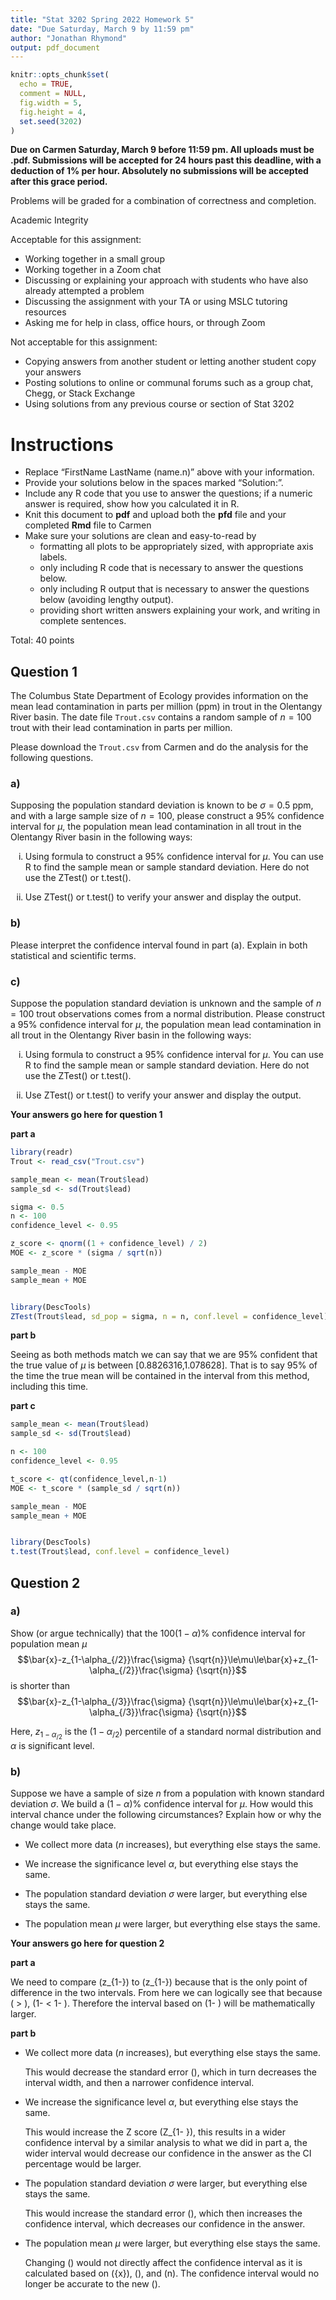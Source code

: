 ```yaml
---
title: "Stat 3202 Spring 2022 Homework 5"
date: "Due Saturday, March 9 by 11:59 pm"
author: "Jonathan Rhymond"
output: pdf_document
---
```


```r
knitr::opts_chunk$set(
  echo = TRUE,
  comment = NULL,
  fig.width = 5,
  fig.height = 4,
  set.seed(3202)
)
```

\large
**Due on Carmen Saturday, March 9 before 11:59 pm. All uploads must be .pdf. Submissions will
be accepted for 24 hours past this deadline, with a deduction of 1\% per hour. Absolutely no
submissions will be accepted after this grace period.**

Problems will be graded for a combination of correctness and completion.


Academic Integrity

Acceptable for this assignment:

- Working together in a small group
- Working together in a Zoom chat
- Discussing or explaining your approach with students who have also already attempted a problem
- Discussing the assignment with your TA or using MSLC tutoring resources
- Asking me for help in class, office hours, or through Zoom

Not acceptable for this assignment:

- Copying answers from another student or letting another student copy your answers
- Posting solutions to online or communal forums such as a group chat, Chegg, or Stack Exchange
- Using solutions from any previous course or section of Stat 3202


# Instructions
- Replace "FirstName LastName (name.n)" above with your information.
- Provide your solutions below in the spaces marked "Solution:".
- Include any R code that you use to answer the questions; if a numeric answer is required, show how you calculated it in R.
- Knit this document to **pdf** and upload both the **pfd** file and your completed **Rmd** file to Carmen
- Make sure your solutions are clean and easy-to-read by
    - formatting all plots to be appropriately sized, with appropriate axis labels.
    - only including R code that is necessary to answer the questions below.
    - only including R output that is necessary to answer the questions below (avoiding lengthy output).
    - providing short written answers explaining your work, and writing in complete sentences.
    
Total: 40 points

\newpage

## **Question 1**

The Columbus State Department of Ecology provides information on the mean lead contamination in parts per million (ppm) in trout in the Olentangy River basin. The date file `Trout.csv` contains a random sample of $n=100$ trout with their lead contamination in parts per million.  

Please download the `Trout.csv` from Carmen and do the analysis for the following questions. 

### a)

Supposing the population standard deviation is known to be $\sigma=0.5$ ppm, and with a large sample size of $n=100$, please construct a $95\%$ confidence interval for $\mu$, the population mean lead contamination in all trout in the Olentangy River basin in the following ways:

(i) Using formula to construct a $95\%$ confidence interval for $\mu$. You can use R to find the sample mean or sample standard deviation. Here do not use the ZTest() or t.test().

(ii) Use ZTest() or t.test() to verify your answer and display the output.

### b) 

Please interpret the confidence interval found in part (a). Explain in both statistical and scientific terms.   

### c) 

Suppose the population standard deviation is unknown and the sample of $n=100$ trout observations comes from a normal distribution. Please construct a $95\%$ confidence interval for $\mu$, the population mean lead contamination in all trout in the Olentangy River basin in the following ways:


(i) Using formula to construct a $95\%$ confidence interval for $\mu$. You can use R to find the sample mean or sample standard deviation. Here do not use the ZTest() or t.test().

(ii) Use ZTest() or t.test() to verify your answer and display the output.




\vspace{2cm}

**Your answers go here for question 1**

**part a**

```r
library(readr)
Trout <- read_csv("Trout.csv")

sample_mean <- mean(Trout$lead)
sample_sd <- sd(Trout$lead)

sigma <- 0.5
n <- 100
confidence_level <- 0.95

z_score <- qnorm((1 + confidence_level) / 2)
MOE <- z_score * (sigma / sqrt(n))

sample_mean - MOE
sample_mean + MOE


library(DescTools)
ZTest(Trout$lead, sd_pop = sigma, n = n, conf.level = confidence_level)
```

**part b**

Seeing as both methods match we can say that we are 95% confident that the true value of $\mu$ is between [0.8826316,1.078628]. That is to say 95% of the time the true mean will be contained in the interval from this method, including this time.

**part c**

```r
sample_mean <- mean(Trout$lead)
sample_sd <- sd(Trout$lead)

n <- 100
confidence_level <- 0.95

t_score <- qt(confidence_level,n-1)
MOE <- t_score * (sample_sd / sqrt(n))

sample_mean - MOE
sample_mean + MOE


library(DescTools)
t.test(Trout$lead, conf.level = confidence_level)
```

## **Question 2**

### a) 

Show (or argue technically) that the $100(1-\alpha)\%$ confidence interval for population mean $\mu$ $$\bar{x}-z_{1-\alpha_{/2}}\frac{\sigma} {\sqrt{n}}\le\mu\le\bar{x}+z_{1-\alpha_{/2}}\frac{\sigma} {\sqrt{n}}$$
is shorter than $$\bar{x}-z_{1-\alpha_{/3}}\frac{\sigma} {\sqrt{n}}\le\mu\le\bar{x}+z_{1-\alpha_{/3}}\frac{\sigma} {\sqrt{n}}$$

Here, $z_{1-\alpha_{/2}}$ is the $(1-\alpha_{/2})$ percentile of a standard normal distribution and $\alpha$ is significant level.

### b) 

Suppose we have a sample of size $n$ from a population with known standard deviation $\sigma$. We build a $(1-\alpha)$% confidence interval for $\mu$. How would this interval chance under the following circumstances? Explain how or why the change would take place. 

- We collect more data ($n$ increases), but everything else stays the same. 

- We increase the significance level $\alpha$, but everything else stays the same.  

- The population standard deviation $\sigma$ were larger, but everything else stays the same.  

- The population mean $\mu$ were larger, but everything else stays the same. 




\vspace{1cm}

**Your answers go here for question 2**

**part a**

We need to compare \(z_{1-\frac{\alpha}{2}}\) to \(z_{1-\frac{\alpha}{3}}\) because that is the only point of difference in the two intervals. From here we can logically see that because \(\frac{\alpha}{2} > \frac{\alpha}{3}\), \(1- \frac{\alpha}{2} < 1- \frac{\alpha}{3}\). Therefore the interval based on \(1- \frac{\alpha}{3}\) will be mathematically larger.

**part b**

- We collect more data ($n$ increases), but everything else stays the same.
  
  This would decrease the standard error \(\frac{\sigma}{\sqrt{n}}\), which in turn decreases the interval width, and then a narrower confidence interval.

- We increase the significance level $\alpha$, but everything else stays the same.
  
  This would increase the Z score \(Z_{1- \frac{\alpha}{2}}\), this results in a wider confidence interval by a similar analysis to what we did in part a, the wider interval would decrease our confidence in the answer as the CI percentage would be larger.

- The population standard deviation $\sigma$ were larger, but everything else stays the same.
  
  This would increase the standard error \(\frac{\sigma}{\sqrt{n}}\), which then increases the confidence interval, which decreases our confidence in the answer.

- The population mean $\mu$ were larger, but everything else stays the same.
  
  Changing \(\mu\) would not directly affect the confidence interval as it is calculated based on \(\bar{x}\), \(\sigma\), and \(n\). The confidence interval would no longer be accurate to the new \(\mu\).